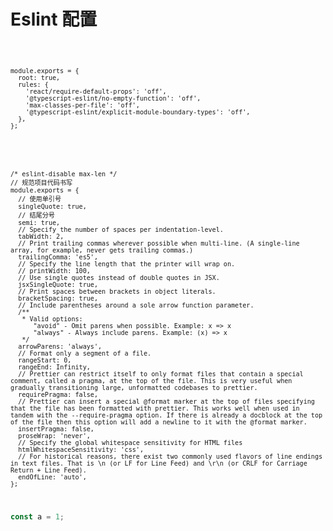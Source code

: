 
# Eslint 配置

<Code lang='javascript' names='.eslintrc.js'>

```
module.exports = {
  root: true,
  rules: {
    'react/require-default-props': 'off',
    '@typescript-eslint/no-empty-function': 'off',
    'max-classes-per-file': 'off',
    '@typescript-eslint/explicit-module-boundary-types': 'off',
  },
};
```

</Code>

<Code lang='javascript' names='prettier.config.js'>

```
/* eslint-disable max-len */
// 规范项目代码书写
module.exports = {
  // 使用单引号
  singleQuote: true,
  // 结尾分号
  semi: true,
  // Specify the number of spaces per indentation-level.
  tabWidth: 2,
  // Print trailing commas wherever possible when multi-line. (A single-line array, for example, never gets trailing commas.)
  trailingComma: 'es5',
  // Specify the line length that the printer will wrap on.
  // printWidth: 100,
  // Use single quotes instead of double quotes in JSX.
  jsxSingleQuote: true,
  // Print spaces between brackets in object literals.
  bracketSpacing: true,
  // Include parentheses around a sole arrow function parameter.
  /**
   * Valid options:
      "avoid" - Omit parens when possible. Example: x => x
      "always" - Always include parens. Example: (x) => x
   */
  arrowParens: 'always',
  // Format only a segment of a file.
  rangeStart: 0,
  rangeEnd: Infinity,
  // Prettier can restrict itself to only format files that contain a special comment, called a pragma, at the top of the file. This is very useful when gradually transitioning large, unformatted codebases to prettier.
  requirePragma: false,
  // Prettier can insert a special @format marker at the top of files specifying that the file has been formatted with prettier. This works well when used in tandem with the --require-pragma option. If there is already a docblock at the top of the file then this option will add a newline to it with the @format marker.
  insertPragma: false,
  proseWrap: 'never',
  // Specify the global whitespace sensitivity for HTML files
  htmlWhitespaceSensitivity: 'css',
  // For historical reasons, there exist two commonly used flavors of line endings in text files. That is \n (or LF for Line Feed) and \r\n (or CRLF for Carriage Return + Line Feed).
  endOfLine: 'auto',
};
```

</Code>

```ts
const a = 1;
```

